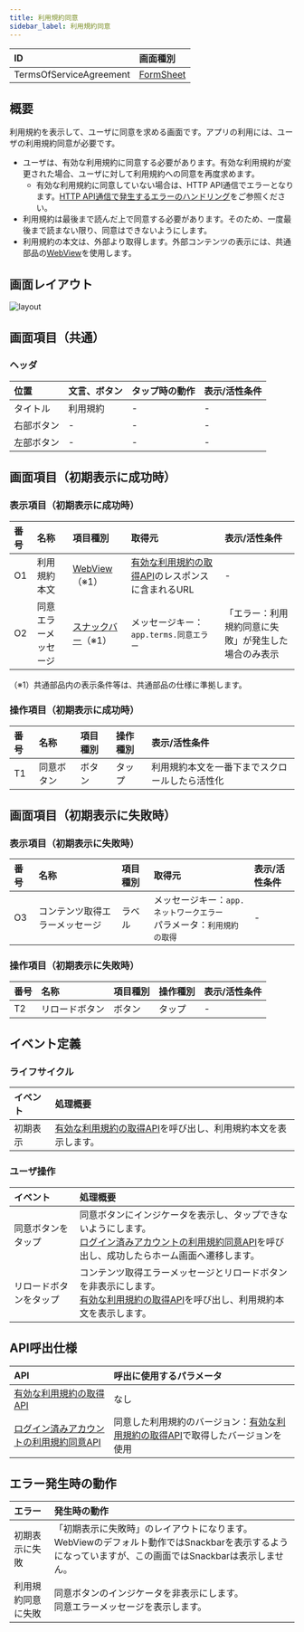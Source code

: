 ```yaml
---
title: 利用規約同意
sidebar_label: 利用規約同意
---
```


| ID       | 画面種別|
|:----------|:------------|
| TermsOfServiceAgreement | [FormSheet][] |

## 概要

利用規約を表示して、ユーザに同意を求める画面です。アプリの利用には、ユーザの利用規約同意が必要です。

- ユーザは、有効な利用規約に同意する必要があります。有効な利用規約が変更された場合、ユーザに対して利用規約への同意を再度求めます。
  - 有効な利用規約に同意していない場合は、HTTP API通信でエラーとなります。[HTTP API通信で発生するエラーのハンドリング](/react-native/santoku/application-architecture/http-api/http-api-error-handling.mdx)をご参照ください。
- 利用規約は最後まで読んだ上で同意する必要があります。そのため、一度最後まで読まない限り、同意はできないようにします。
- 利用規約の本文は、外部より取得します。外部コンテンツの表示には、共通部品の[WebView][]を使用します。

## 画面レイアウト

![layout](./layout.drawio.png)

## 画面項目（共通）

### ヘッダ

| 位置       | 文言、ボタン  | タップ時の動作          | 表示/活性条件                    |
|:----------|:------------|:---------------------|:--------------------------------|
| タイトル    | 利用規約     | -                    | -                              |
| 右部ボタン  | -           | -                    | -                              |
| 左部ボタン  | -           | -                    | -                              |

## 画面項目（初期表示に成功時）

### 表示項目（初期表示に成功時）

| 番号 | 名称           | 項目種別    | 取得元               | 表示/活性条件                                 |
|:----|:--------------|:-----------|:--------------------|:--------------------------------------------|
| O1  | 利用規約本文     | [WebView][]（※1）| [有効な利用規約の取得API][]のレスポンスに含まれるURL | - |
| O2  | 同意エラーメッセージ | [スナックバー][]（※1）| メッセージキー：`app.terms.同意エラー` | 「エラー：利用規約同意に失敗」が発生した場合のみ表示 |
（※1）共通部品内の表示条件等は、共通部品の仕様に準拠します。

### 操作項目（初期表示に成功時）

| 番号 | 名称         | 項目種別    | 操作種別  | 表示/活性条件                  |
|:----|:------------|:-----------|:---------|:-------------------------------|
| T1  | 同意ボタン    | ボタン      | タップ    | 利用規約本文を一番下までスクロールしたら活性化 |

## 画面項目（初期表示に失敗時）

### 表示項目（初期表示に失敗時）

| 番号 | 名称           | 項目種別    | 取得元               | 表示/活性条件                                 |
|:----|:--------------|:-----------|:--------------------|:--------------------------------------------|
| O3  | コンテンツ取得エラーメッセージ | ラベル | メッセージキー：`app.ネットワークエラー`<br />パラメータ：`利用規約の取得` | - |

### 操作項目（初期表示に失敗時）

| 番号 | 名称         | 項目種別    | 操作種別  | 表示/活性条件                  |
|:----|:------------|:-----------|:---------|:-------------------------------|
| T2  | リロードボタン | ボタン      | タップ    | - |

## イベント定義

### ライフサイクル

| イベント | 処理概要 |
|:------|:------|
| 初期表示 | [有効な利用規約の取得API][]を呼び出し、利用規約本文を表示します。|

### ユーザ操作

| イベント | 処理概要 |
|:------|:------|
| 同意ボタンをタップ | 同意ボタンにインジケータを表示し、タップできないようにします。<br/>[ログイン済みアカウントの利用規約同意API][]を呼び出し、成功したらホーム画面へ遷移します。 |
| リロードボタンをタップ | コンテンツ取得エラーメッセージとリロードボタンを非表示にします。<br/>[有効な利用規約の取得API][]を呼び出し、利用規約本文を表示します。 |

## API呼出仕様

| API | 呼出に使用するパラメータ |
|:------|:------|
| [有効な利用規約の取得API][] | なし |
| [ログイン済みアカウントの利用規約同意API][] | 同意した利用規約のバージョン：[有効な利用規約の取得API][]で取得したバージョンを使用 |

## エラー発生時の動作

| エラー | 発生時の動作 |
|:------|:------|
| 初期表示に失敗 | 「初期表示に失敗時」のレイアウトになります。WebViewのデフォルト動作ではSnackbarを表示するようになっていますが、この画面ではSnackbarは表示しません。 |
| 利用規約同意に失敗 | 同意ボタンのインジケータを非表示にします。<br /> 同意エラーメッセージを表示します。|

<!-- link定義を使う場合は以下に記載する -->
[FormSheet]: /react-native/santoku/design/screen-specs/definitions/screen-type/form-sheet.mdx
[WebView]: /react-native/santoku/design/screen-specs/common-parts/webview/overview.mdx
[スナックバー]: /react-native/santoku/design/screen-specs/common-parts/snackbar/overview.mdx
[有効な利用規約の取得API]: /react-native/santoku/design/api-document#operation/get-terms
[ログイン済みアカウントの利用規約同意API]: /react-native/santoku/design/api-document#operation/post-accounts-me-terms
